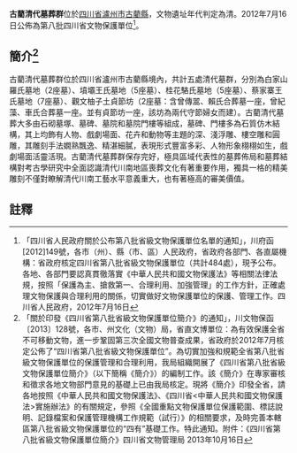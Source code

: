 {{msg:四川省文物保護單位
|名稱 = 古藺清代墓葬群
|編號 = 52
|圖片 = 
|級別 = S8
|分類 = 
|時代 = [[清代|清代]]
|地点 = [[四川省|四川省]][[瀘州市|瀘州市]][[古藺縣|古藺縣]]
|坐標 =
|登錄 = 2012年7月16日
}}
'''古藺清代墓葬群'''位於[[四川省|四川省]][[瀘州市|瀘州市]][[古藺縣|古藺縣]]，文物遺址年代判定為清。2012年7月16日公佈為第八批四川省文物保護單位<ref>「四川省人民政府關於公布第八批省級文物保護單位名單的通知」，川府函[2012]149號，各市（州）、縣（市、區）人民政府，省政府各部門、各直屬機構：省政府核定四川省第八批省級文物保護單位（共計484處），現予公布。各地、各部門要認真貫徹落實《中華人民共和國文物保護法》等相關法律法規，按照「保護為主、搶救第一、合理利用、加強管理」的工作方針，正確處理文物保護與合理利用的關係，切實做好文物保護單位的保護、管理工作。四川省人民政府，2012年7月16日</ref>。
== 簡介<ref>「關於印發《四川省第八批省級文物保護單位簡介》的通知」，川文物保函〔2013〕128號，各市、州文化（文物）局，省直文博單位：為有效保護全省不可移動文物，進一步鞏固第三次全國文物普查成果，省政府於2012年7月核定公佈了“四川省第八批省級文物保護單位”。為切實加強和規範全省第八批省級文物保護單位的保護管理和合理利用，我局組織開展了《四川省第八批省級文物保護單位簡介》（以下簡稱《簡介》）的編制工作。該《簡介》在專家審核和徵求各地文物部門意見的基礎上已由我局核定。現將《簡介》印發全省，請各地按照《中華人民共和國文物保護法》、《四川省<中華人民共和國文物保護法>實施辦法》的有關規定，參照《全國重點文物保護單位保護範圍、標誌說明、記錄檔案和保護管理機構工作規範（試行）》的相關要求，及時完善本轄區第八批省級文物保護單位的“四有”基礎工作。特此通知。附件：《四川省第八批省級文物保護單位簡介》四川省文物管理局  2013年10月16日</ref> ==
古藺清代墓葬群位於四川省瀘州市古藺縣境內，共計五處清代墓群，分別為白家山羅氏墓地（2座墓）、墳壩王氏墓地（5座墓）、桂花駱氏墓地（5座墓）、蔡家寨王氏墓地（7座墓）、觀文柚子土貞節坊（2座墓：含曾傳翯、賴氏合葬墓一座，曾紀藻、車氏合葬墓一座。並有貞節坊一座，該坊為兩代守節婦女而建）。古藺清代墓葬大多由石砌墓塚、墓碑、墓院和墓院門樓等組成，墓碑、門樓多為石質仿木結構，其上均飾有人物、戲劇場面、花卉和動物等主題的深、淺浮雕、樓空雕和圓雕，其雕刻手法嫺熟飄逸、精湛細膩，表現形式豐富多彩、人物形象栩栩如生，戲劇場面活靈活現。古藺清代墓葬群保存完好，極具區域代表性的墓葬佈局和墓葬結構對考古學研究中全面認識清代川南地區喪葬文化有著重要作用，獨具一格的精美雕刻不僅對瞭解清代川南工藝水平意義重大，也有著極高的審美價值。

==註釋==
{{reflist}}